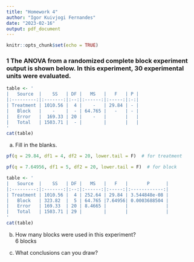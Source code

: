 ```yaml
---
title: "Homework 4"
author: "Igor Kuivjogi Fernandes"
date: "2023-02-16"
output: pdf_document
---
```


```r
knitr::opts_chunk$set(echo = TRUE)
```

### 1 The ANOVA from a randomized complete block experiment output is shown below. In this experiment, 30 experimental units were evaluated.   
```r
table <- '
|   Source  |    SS   | DF |   MS   |   F   | P |
|:---------:|:-------:|:--:|:------:|:-----:|:-:|
| Treatment | 1010.56 |  4 |    -   | 29.84 | - |
|   Block   |    -    |  - | 64.765 |   -   | - |
|   Error   |  169.33 | 20 |    -   |       |   |
|   Total   | 1503.71 |  - |        |       |   |
'
cat(table)
```

a) Fill in the blanks. 
```r
pf(q = 29.84, df1 = 4, df2 = 20, lower.tail = F)  # for treatment
```

```r
pf(q = 7.64956, df1 = 5, df2 = 20, lower.tail = F)  # for block
```


```r
table <- '
|   Source  |    SS   | DF |   MS   |   F   |       P      |
|:---------:|:-------:|:--:|:------:|:-----:|:------------:|
| Treatment | 1010.56 |  4 | 252.64 | 29.84 | 3.544848e-08 |
|   Block   | 323.82  |  5 | 64.765 |7.64956| 0.0003688504 |
|   Error   | 169.33  | 20 | 8.4665 |       |              |
|   Total   | 1503.71 | 29 |        |       |              |
'
cat(table)
```


b) How many blocks were used in this experiment?      
$6$ blocks   

c) What conclusions can you draw?       

